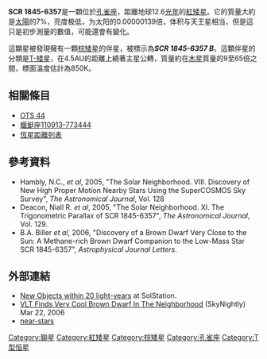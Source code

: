 {{Starbox begin
| name = SCR 1845-6357 B
}}
{{Starbox observe
| epoch = [[J2000.0|J2000.0]]
| ra = 18<sup>h</sup> 45<sup>m</sup> 02.6<sup>s</sup>
| dec = -63° 57' 48"
| appmag_v = +17.39
| constell = [[孔雀座|孔雀座]]
}}
{{Starbox character
| class = T
| b-v = ?
| u-b = ?
| variable = ?
}}
{{Starbox astrometry
| radial_v = ?
| prop_mo_ra = 2.664
| prop_mo_dec = 76.6
| parallax = 259.45
| p_error = 1.11
| absmag_v = 19.41
}}
{{Starbox detail
| mass= 0.062
| radius=?
| luminosity=?
| temperature=?
| metal=?
| rotation=?
| age=? }}
{{Starbox catalog
| names= }}
{{Starbox end}}

'''SCR 1845-6357'''是一顆位於[[孔雀座|孔雀座]]，距離地球12.6[[光年|光年]]的[[紅矮星|紅矮星]]。它的質量大約是[[太陽|太陽]]的7%，亮度极低，为太阳的0.00000139倍，体积与天王星相当，但是這只是初步測量的數值，可能還會有變化。

這顆星被發現擁有一顆[[棕矮星|棕矮星]]的伴星，被標示為'''''SCR 1845-6357 B'''''。這顆伴星的分類是[[棕矮星|T-矮星]]，在4.5AU的距離上繞著主星公轉，質量約在[[木星|木星]]質量的9至65倍之間，標面溫度估計為850K。

<div style="clear: both"></div>

== 相關條目 ==
* [[OTS_44|OTS 44]]
* [[蝘蜓座110913-773444|蝘蜓座110913-773444]]
* [[恆星距離列表|恆星距離列表]]

== 參考資料 ==
* Hambly, N.C.,  ''et al'', 2005, "The Solar Neighborhood. VIII. Discovery of New High Proper Motion Nearby Stars Using the SuperCOSMOS Sky Survey", ''The Astronomical Journal'', Vol. 128
* Deacon, Niall R. ''et al'', 2005, "The Solar Neighborhood. XI. The Trigonometric Parallax of SCR 1845-6357", ''The Astronomical Journal'', Vol. 129.
* B.A. Biller ''et al'', 2006, "Discovery of a Brown Dwarf Very Close to the Sun: A Methane-rich Brown Dwarf Companion to the Low-Mass Star SCR 1845-6357", ''Astrophysical Journal Letters''.

== 外部連結 ==
* [http://www.solstation.com/stars/new-obj.htm New Objects within 20 light-years]{{Wayback|url=http://www.solstation.com/stars/new-obj.htm |date=20080430025727 }} at SolStation.
* [https://archive.is/20060520121620/http://www.skynightly.com/reports/VLT_Finds_Very_Cool_Brown_Dwarf_In_The_Neighborhood.html VLT Finds Very Cool Brown Dwarf In The Neighborhood] (SkyNightly) Mar 22, 2006
* [http://jumk.de/astronomie/near-stars/scr-1845-6357.shtml near-stars]{{Wayback|url=http://jumk.de/astronomie/near-stars/scr-1845-6357.shtml |date=20080217125502 }}

{{孔雀座恒星}}

[[Category:聯星|Category:聯星]]
[[Category:紅矮星|Category:紅矮星]]
[[Category:棕矮星|Category:棕矮星]]
[[Category:孔雀座|Category:孔雀座]]
[[Category:T型恒星|Category:T型恒星]]